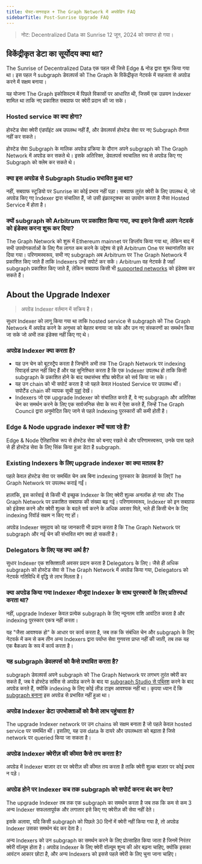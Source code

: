 ```yaml
---
title: पोस्ट-सनराइज + The Graph Network में अपग्रेडिंग FAQ
sidebarTitle: Post-Sunrise Upgrade FAQ
---
```


> नोट: Decentralized Data का Sunrise 12 जून, 2024 को समाप्त हो गया।

## विकेंद्रीकृत डेटा का सूर्योदय क्या था?

The Sunrise of Decentralized Data एक पहल थी जिसे Edge & नोड द्वारा शुरू किया गया था। इस पहल ने subgraph डेवलपर्स को The Graph के विकेंद्रीकृत नेटवर्क में सहजता से अपग्रेड करने में सक्षम बनाया।

यह योजना The Graph इकोसिस्टम में पिछले विकासों पर आधारित थी, जिसमें एक उन्नयन Indexer शामिल था ताकि नए प्रकाशित सबग्राफ पर क्वेरी प्रदान की जा सके।

### Hosted service का क्या होगा?

होस्टेड सेवा क्वेरी एंडपॉइंट अब उपलब्ध नहीं हैं, और डेवलपर्स होस्टेड सेवा पर नए Subgraph तैनात नहीं कर सकते।

होस्टेड सेवा Subgraph के मालिक अपग्रेड प्रक्रिया के दौरान अपने subgraph को The Graph Network में अपग्रेड कर सकते थे। इसके अतिरिक्त, डेवलपर्स स्वचालित रूप से अपग्रेड किए गए Subgraph को क्लेम कर सकते थे।

### क्या इस अपग्रेड से Subgraph Studio प्रभावित हुआ था?

नहीं, सबग्राफ स्टूडियो पर Sunrise का कोई प्रभाव नहीं पड़ा। सबग्राफ तुरंत क्वेरी के लिए उपलब्ध थे, जो अपग्रेड किए गए Indexer द्वारा संचालित हैं, जो उसी इंफ्रास्ट्रक्चर का उपयोग करता है जैसा Hosted Service में होता है।

### क्यों subgraph को Arbitrum पर प्रकाशित किया गया, क्या इसने किसी अलग नेटवर्क को इंडेक्स करना शुरू कर दिया?

The Graph Network को शुरू में Ethereum mainnet पर डिप्लॉय किया गया था, लेकिन बाद में सभी उपयोगकर्ताओं के लिए गैस लागत कम करने के उद्देश्य से इसे Arbitrum One पर स्थानांतरित कर दिया गया। परिणामस्वरूप, सभी नए subgraph अब Arbitrum पर The Graph Network में प्रकाशित किए जाते हैं ताकि Indexers उन्हें सपोर्ट कर सकें। Arbitrum वह नेटवर्क है जहाँ subgraph प्रकाशित किए जाते हैं, लेकिन सबग्राफ किसी भी [supported networks](/supported-networks/) को इंडेक्स कर सकते हैं।

## About the Upgrade Indexer

> अपग्रेड Indexer वर्तमान में सक्रिय है।

सुधार  Indexer को लागू किया गया था ताकि hosted service से subgraph को The Graph Network में अपग्रेड करने के अनुभव को बेहतर बनाया जा सके और उन नए संस्करणों का समर्थन किया जा सके जो अभी तक इंडेक्स नहीं किए गए थे।

### अपग्रेड Indexer क्या करता है?

- यह उन चेन को बूटस्ट्रैप करता है जिन्होंने अभी तक The Graph Network पर indexing रिवार्ड्स प्राप्त नहीं किए हैं और यह सुनिश्चित करता है कि एक Indexer उपलब्ध हो ताकि किसी subgraph के प्रकाशित होने के बाद यथासंभव शीघ्र क्वेरीज़ को सर्व किया जा सके।
- यह उन chain को भी सपोर्ट करता है जो पहले केवल Hosted Service पर उपलब्ध थीं। सपोर्टेड chain की व्यापक सूची [यहां](/supported-networks/) देखें।
- Indexers जो एक upgrade Indexer को संचालित करते हैं, वे नए subgraph और अतिरिक्त चेन का समर्थन करने के लिए एक सार्वजनिक सेवा के रूप में ऐसा करते हैं, जिन्हें The Graph Council द्वारा अनुमोदित किए जाने से पहले Indexing पुरस्कारों की कमी होती है।

### Edge & Node upgrade indexer क्यों चला रहे हैं?

Edge & Node ऐतिहासिक रूप से होस्टेड सेवा को बनाए रखते थे और परिणामस्वरूप, उनके पास पहले से ही होस्टेड सेवा के लिए सिंक किया हुआ डेटा है subgraph.

### Existing Indexers के लिए upgrade indexer का क्या मतलब है?

पहले केवल होस्टेड सेवा पर समर्थित चेन अब बिना indexing पुरस्कार के डेवलपर्स के लिएT he Graph Network पर उपलब्ध कराई गईं।

हालांकि, इस कार्रवाई से किसी भी इच्छुक Indexer के लिए क्वेरी शुल्क अनलॉक हो गया और The Graph Network पर प्रकाशित सबग्राफ की संख्या बढ़ गई। परिणामस्वरूप, Indexer को इन सबग्राफ  को इंडेक्स करने और क्वेरी शुल्क के बदले सर्व करने के अधिक अवसर मिले, भले ही किसी चेन के लिए indexing रिवॉर्ड सक्षम न किए गए हों।

अपग्रेड Indexer समुदाय को यह जानकारी भी प्रदान करता है कि The Graph Network पर subgraph और नई चेन की संभावित मांग क्या हो सकती है।

### Delegators के लिए यह क्या अर्थ है?

सुधार Indexer एक शक्तिशाली अवसर प्रदान करता है Delegators के लिए। जैसे ही अधिक subgraph को होस्टेड सेवा से The Graph Network में अपग्रेड किया गया, Delegators को नेटवर्क गतिविधि में वृद्धि से लाभ मिलता है।

### क्या अपग्रेड किया गया Indexer मौजूदा Indexer के साथ पुरस्कारों के लिए प्रतिस्पर्धा करता था?

नहीं, upgrade Indexer केवल प्रत्येक subgraph के लिए न्यूनतम राशि आवंटित करता है और indexing पुरस्कार एकत्र नहीं करता।

यह "जैसा आवश्यक हो" के आधार पर कार्य करता है, जब तक कि संबंधित चेन और subgraph के लिए नेटवर्क में कम से कम तीन अन्य Indexers द्वारा पर्याप्त सेवा गुणवत्ता प्राप्त नहीं की जाती, तब तक यह एक बैकअप के रूप में कार्य करता है।

### यह subgraph डेवलपर्स को कैसे प्रभावित करता है?

subgraph डेवलपर्स अपने subgraph को The Graph Network पर लगभग तुरंत क्वेरी कर सकते हैं, जब वे होस्टेड सर्विस से अपग्रेड करने के बाद या [subgraph Studio से पब्लिश](/subgraphs/developing/publishing/publishing-a-subgraph/) करने के बाद अपग्रेड करते हैं, क्योंकि indexing के लिए कोई लीड टाइम आवश्यक नहीं था। कृपया ध्यान दें कि [subgraph बनाना](/developing/creating-a-subgraph/) इस अपग्रेड से प्रभावित नहीं हुआ था।

### अपग्रेड Indexer डेटा उपभोक्ताओं को कैसे लाभ पहुंचाता है?

The upgrade Indexer network पर उन chains को सक्षम बनाता है जो पहले केवल hosted service पर समर्थित थीं। इसलिए, यह उस data के दायरे और उपलब्धता को बढ़ाता है जिसे network पर queried किया जा सकता है।

### अपग्रेड Indexer क्वेरीज़ की कीमत कैसे तय करता है?

अपग्रेड में Indexer बाज़ार दर पर क्वेरीज़ की कीमत तय करता है ताकि क्वेरी शुल्क बाज़ार पर कोई प्रभाव न पड़े।

### अपग्रेड होने पर Indexer कब तक subgraph को सपोर्ट करना बंद कर देगा?

The upgrade Indexer तब तक एक subgraph का समर्थन करता है जब तक कि कम से कम 3 अन्य Indexer सफलतापूर्वक और लगातार इसे किए गए क्वेरीज़ की सेवा नहीं देते।

इसके अलावा, यदि किसी subgraph को पिछले 30 दिनों में क्वेरी नहीं किया गया है, तो अपग्रेड Indexer उसका समर्थन बंद कर देता है।

अन्य Indexers को उन subgraph का समर्थन करने के लिए प्रोत्साहित किया जाता है जिनमें निरंतर क्वेरी वॉल्यूम होता है। अपग्रेड Indexer के लिए क्वेरी वॉल्यूम शून्य की ओर बढ़ना चाहिए, क्योंकि इसका आवंटन आकार छोटा है, और अन्य Indexers को इससे पहले क्वेरी के लिए चुना जाना चाहिए।
